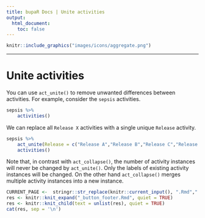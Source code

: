 ```yaml
---
title: bupaR Docs | Unite activities
output: 
  html_document: 
    toc: false
---
```




```r
knitr::include_graphics("images/icons/aggregate.png")
```

***

# Unite activities

You can use `act_unite()` to remove unwanted differences between activities. For example, consider the `sepsis` activities. 

```r
sepsis %>%
	activities()
```

We can replace all `Release X` activities with a single unique `Release` activity. 

```r
sepsis %>%
	act_unite(Release = c("Release A","Release B","Release C","Release D","Release E")) %>%
	activities()
```

Note that, in contrast with `act_collapse()`, the number of activity instances will never be changed by `act_unite()`. Only the labels of existing activity instances will be changed. On the other hand `act_collapse()` merges multiple activity instances into a new instance.



```r
CURRENT_PAGE <-  stringr::str_replace(knitr::current_input(), ".Rmd",".html")
res <- knitr::knit_expand("_button_footer.Rmd", quiet = TRUE)
res <- knitr::knit_child(text = unlist(res), quiet = TRUE)
cat(res, sep = '\n')
```